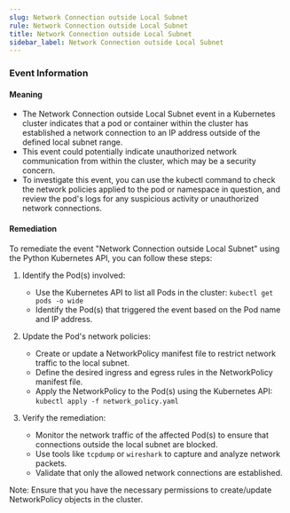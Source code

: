 ```yaml
--- 
slug: Network Connection outside Local Subnet
rule: Network Connection outside Local Subnet
title: Network Connection outside Local Subnet
sidebar_label: Network Connection outside Local Subnet
---
```

                   


### Event Information

#### Meaning

- The Network Connection outside Local Subnet event in a Kubernetes cluster indicates that a pod or container within the cluster has established a network connection to an IP address outside of the defined local subnet range.
- This event could potentially indicate unauthorized network communication from within the cluster, which may be a security concern.
- To investigate this event, you can use the kubectl command to check the network policies applied to the pod or namespace in question, and review the pod's logs for any suspicious activity or unauthorized network connections.

#### Remediation

To remediate the event "Network Connection outside Local Subnet" using the Python Kubernetes API, you can follow these steps:

1. Identify the Pod(s) involved:
   - Use the Kubernetes API to list all Pods in the cluster: `kubectl get pods -o wide`
   - Identify the Pod(s) that triggered the event based on the Pod name and IP address.

2. Update the Pod's network policies:
   - Create or update a NetworkPolicy manifest file to restrict network traffic to the local subnet.
   - Define the desired ingress and egress rules in the NetworkPolicy manifest file.
   - Apply the NetworkPolicy to the Pod(s) using the Kubernetes API: `kubectl apply -f network_policy.yaml`

3. Verify the remediation:
   - Monitor the network traffic of the affected Pod(s) to ensure that connections outside the local subnet are blocked.
   - Use tools like `tcpdump` or `wireshark` to capture and analyze network packets.
   - Validate that only the allowed network connections are established.

Note: Ensure that you have the necessary permissions to create/update NetworkPolicy objects in the cluster.

 